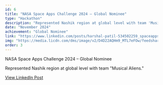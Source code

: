 ```yaml
---
id: 6
title: "NASA Space Apps Challenge 2024 – Global Nominee"
type: "Hackathon"
description: "Represented Nashik region at global level with team 'Musical Aliens.'"
date: "November 2024"
achievement: "Global Nominee"
link: "https://www.linkedin.com/posts/harshal-patil-534502259_spaceapps2024-nasa-globalnominees-activity-7270704779503284224-_yJf?utm_source=share&utm_medium=member_ios&rcm=ACoAAD-c3HgBMcqgqKCj4fsxEVoI10lDuSlsgGk"
img: "https://media.licdn.com/dms/image/v2/D4D22AQHm9_MTL7eFOw/feedshare-shrink_2048_1536/feedshare-shrink_2048_1536/0/1733297571131?e=1755734400&v=beta&t=kMjlQDqXoFhouIJLLrDX1IyC-y8LjUc1wjTz5irIOIg"
order: 3
---
```


NASA Space Apps Challenge 2024 – Global Nominee

Represented Nashik region at global level with team "Musical Aliens."

[View LinkedIn Post](https://www.linkedin.com/posts/harshal-patil-534502259_spaceapps2024-nasa-globalnominees-activity-7270704779503284224-_yJf?utm_source=share&utm_medium=member_ios&rcm=ACoAAD-c3HgBMcqgqKCj4fsxEVoI10lDuSlsgGk)
